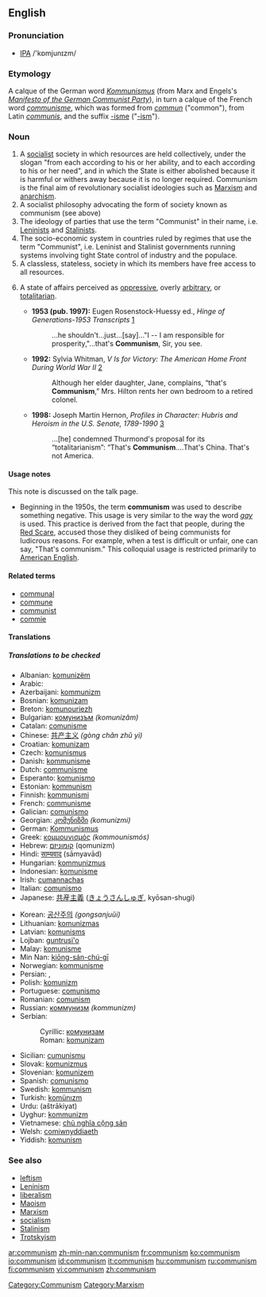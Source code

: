 ==English==

===Pronunciation===
* [[IPA]] /'kɒmjunɪzm/

===Etymology===
A calque of the German word ''[[Kommunismus]]'' (from Marx and Engels's ''[http://www.marxists.org/archive/marx/works/1848/communist-manifesto/index.htm Manifesto of the German Communist Party]''), in turn a calque of the French word ''[[communisme]]'', which was formed from ''[[commun]]'' ("common"), from Latin ''[[communis]]'', and the suffix [[-isme]] ("[[-ism]]").

===Noun===
{{en-noun|-}}
# A [[socialist]] society in which resources are held collectively, under the slogan "from each according to his or her ability, and to each according to his or her need", and in which the State is either abolished because it is harmful or withers away because it is no longer required.  Communism is the final aim of revolutionary socialist ideologies such as [[Marxism]] and [[anarchism]].
# A socialist philosophy advocating the form of society known as communism (see above)
# The ideology of parties that use the term "Communist" in their name, i.e. [[Leninist]]s and [[Stalinist]]s.
# The socio-economic system in countries ruled by regimes that use the term "Communist", i.e. Leninist and Stalinist governments running systems involving tight State control of industry and the populace.
# A classless, stateless, society in which its members have free access to all resources.
# {{US|informal}} A state of affairs perceived as [[oppressive]], overly [[arbitrary]], or [[totalitarian]]. 
#*'''1953 (pub. 1997):''' Eugen Rosenstock-Huessy ed., ''Hinge of Generations-1953 Transcripts'' [http://books.google.com/books?vid=ISBN091214825X&id=faq3Bng7IeYC&pg=RA1-PA24-IA44&lpg=RA1-PA24-IA44&dq=%22that%27s+communism%22&sig=euXrX5FOsAMFM3BcT3cmzgFmKb8]
#*:...he shouldn't...just...[say]..."I -- I am responsible for prosperity,"...that's '''Communism''', Sir, you see. 
#*'''1992:''' Sylvia Whitman, ''V Is for Victory: The American Home Front During World War II'' [http://books.google.com/books?vid=ISBN0822517272&id=NoieB4ELLAgC&pg=PA57&lpg=PA57&dq=%22that%27s+communism%22&sig=m5yurFCa3ukbwM0VW74RVK4DuD0]
#*:Although her elder daughter, Jane, complains, “that's '''Communism''',” Mrs. Hilton rents her own bedroom to a retired colonel.
#*'''1998:''' Joseph Martin Hernon, ''Profiles in Character: Hubris and Heroism in the U.S. Senate, 1789-1990'' [http://books.google.com/books?vid=ISBN1563249383&id=ByeH99C-N_AC&pg=PA198&lpg=PA198&dq=%22that%27s+communism%22&sig=fDBorCuRt2cc10fpTCa449WAFKI]
#*:...[he] condemned Thurmond's proposal for its “totalitarianism”: “That's '''Communism'''....That's China. That's not America.

====Usage notes====
This note is discussed on the talk page.
*Beginning in the 1950s, the term '''communism''' was used to describe something negative. This usage is very similar to the way the word ''[[gay]]'' is used. This practice is derived from the fact that people, during the [[Wikipedia:Red Scare|Red Scare]], accused those they disliked of being communists for ludicrous reasons. For example, when a test is difficult or unfair, one can say, "That's communism." This colloquial usage is restricted primarily to [[American English]].

====Related terms====
*[[communal]]
*[[commune]]
*[[communist]]
*[[commie]]

====Translations====
=====Translations to be checked=====
{{checktrans}}
{{top}}
*Albanian: [[komunizëm]]
*Arabic: {{ARchar|[[شيوعية]]}}
*Azerbaijani: [[kommunizm]]
*Bosnian: [[komunizam]] {{m}}
*Breton: [[komunouriezh]]
*Bulgarian: [[комунизъм]] ''(komunizăm)''
*Catalan: [[comunisme]]
*Chinese: [[共产主义]] ''(gòng chǎn zhǔ yì)''
*Croatian: [[komunizam]] {{m}}
*Czech: [[komunismus]]
*Danish: [[kommunisme]]
*Dutch: [[communisme]]
*Esperanto: [[komunismo]]
*Estonian: [[kommunism]]
*Finnish: [[kommunismi]]
*French: [[communisme]]
*Galician: [[comunismo]]
*Georgian: [[კომუნიზმი]] ''(komunizmi)''
*German: [[Kommunismus]]
*Greek: [[κομμουνισμός]] ''(kommounismós)''
*Hebrew: [[קומוניזם]] (qomunizm)
*Hindi: [[साम्यवाद]] (sāmyavād)
*Hungarian: [[kommunizmus]]
*Indonesian: [[komunisme]]
*Irish: [[cumannachas]]
*Italian: [[comunismo]]
*Japanese: [[共産主義]] ([[きょうさんしゅぎ]], kyōsan-shugi)
{{mid}}
*Korean: [[공산주의]] ''(gongsanjuŭi)''
*Lithuanian: [[komunizmas]]
*Latvian: [[komunisms]]
*Lojban: [[guntrusi'o]]
*Malay: [[komunisme]]
*Min Nan: [[kiōng-sán-chú-gī]]
*Norwegian: [[kommunisme]]
*Persian: {{FAchar|[[کمونیسم]]}}, {{FAchar|[[اصول اشتراکی]]}}
*Polish: [[komunizm]]
*Portuguese: [[comunismo]]
*Romanian: [[comunism]]
*Russian: [[коммунизм]] ''(kommunizm)''
*Serbian:
*:Cyrillic: [[комунизам]] {{m}}
*:Roman: [[komunizam#Serbian|komunizam]] {{m}}
*Sicilian: [[cumunismu]]
*Slovak: [[komunizmus]]
*Slovenian: [[komunizem]]
*Spanish: [[comunismo]]
*Swedish: [[kommunism]]
*Turkish: [[komünızm]]
*Urdu: {{URchar|[[اشتراکیت]]}} (aštrākiyat)
*Uyghur: [[kommunizm]]
*Vietnamese: [[chủ nghĩa cộng sản]]
*Welsh: [[comiwnyddiaeth]]
*Yiddish: [[komunism]]
{{bottom}}

===See also===
*[[leftism]]
*[[Leninism]]
*[[liberalism]]
*[[Maoism]]
*[[Marxism]]
*[[socialism]]
*[[Stalinism]]
*[[Trotskyism]]

[[Category:Communism]]
[[Category:Marxism]]

[[ar:communism]]
[[zh-min-nan:communism]]
[[fr:communism]]
[[ko:communism]]
[[io:communism]]
[[id:communism]]
[[it:communism]]
[[hu:communism]]
[[ru:communism]]
[[fi:communism]]
[[vi:communism]]
[[zh:communism]]